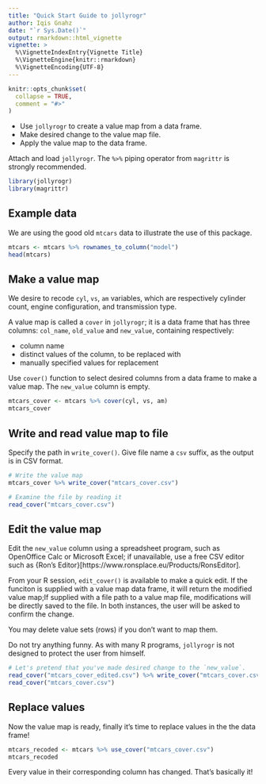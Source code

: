 ```yaml
---
title: "Quick Start Guide to jollyrogr"
author: Iqis Gnahz
date: "`r Sys.Date()`"
output: rmarkdown::html_vignette
vignette: >
  %\VignetteIndexEntry{Vignette Title}
  %\VignetteEngine{knitr::rmarkdown}
  %\VignetteEncoding{UTF-8}
---
```


```r
knitr::opts_chunk$set(
  collapse = TRUE,
  comment = "#>"
)
```

- Use `jollyrogr` to create a value map from a data frame.
- Make desired change to the value map file.
- Apply the value map to the data frame. 

Attach and load `jollyrogr`. The `%>%` piping operator from `magrittr` is strongly recommended.
```r
library(jollyrogr)
library(magrittr)
```



## Example data
We are using the good old `mtcars` data to illustrate the use of this package.

```r
mtcars <- mtcars %>% rownames_to_column("model")
head(mtcars)
```



## Make a value map

We desire to recode `cyl`, `vs`, `am` variables, which are respectively cylinder count, engine configuration, and transmission type.

A value map is called a `cover` in `jollyrogr`; it is a data frame that has three columns: `col_name`, `old_value` and `new_value`, containing respectively:

- column name 
- distinct values of the column, to be replaced with
- manually specified values for replacement

Use `cover()` function to select desired columns from a data frame to make a value map. The `new_value` column is empty.

```r
mtcars_cover <- mtcars %>% cover(cyl, vs, am)
mtcars_cover
```



## Write and read value map to file

Specify the path in `write_cover()`. Give file name a `csv` suffix, as the output is in CSV format.


```r
# Write the value map
mtcars_cover %>% write_cover("mtcars_cover.csv")

# Examine the file by reading it
read_cover("mtcars_cover.csv")

```

## Edit the value map

Edit the `new_value` column using a spreadsheet program, such as OpenOffice Calc or Microsoft Excel; if unavailable, use a free CSV editor such as {Ron's Editor}[https://www.ronsplace.eu/Products/RonsEditor]. 

From your R session, `edit_cover()` is available to make a quick edit. If the funciton is supplied with a value map data frame, it will return the modified value map;If supplied with a file path to a value map file, modifications will be directly saved to the file. In both instances, the user will be asked to confirm the change.

You may delete value sets (rows) if you don't want to map them.

Do not try anything funny. As with many R programs, `jollyrogr` is not designed to protect the user from himself.

```r
# Let's pretend that you've made desired change to the `new_value`.
read_cover("mtcars_cover_edited.csv") %>% write_cover("mtcars_cover.csv", overwrite = TRUE)
read_cover("mtcars_cover.csv")

```

## Replace values

Now the value map is ready, finally it's time to replace values in the the data frame!


```r
mtcars_recoded <- mtcars %>% use_cover("mtcars_cover.csv")
mtcars_recoded

```

Every value in their corresponding column has changed. That's basically it! 
